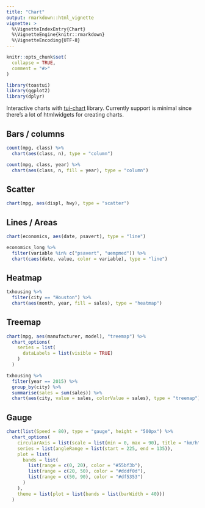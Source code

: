 ```yaml
---
title: "Chart"
output: rmarkdown::html_vignette
vignette: >
  %\VignetteIndexEntry{Chart}
  %\VignetteEngine{knitr::rmarkdown}
  %\VignetteEncoding{UTF-8}
---
```


```r
knitr::opts_chunk$set(
  collapse = TRUE,
  comment = "#>"
)
```

```r
library(toastui)
library(ggplot2)
library(dplyr)
```

Interactive charts with [tui-chart](https://ui.toast.com/tui-chart) library. Currently support is minimal since there's a lot of htmlwidgets for creating charts.


## Bars / columns

```r
count(mpg, class) %>% 
  chart(aes(class, n), type = "column")
```


```r
count(mpg, class, year) %>% 
  chart(aes(class, n, fill = year), type = "column")
```


## Scatter

```r
chart(mpg, aes(displ, hwy), type = "scatter")
```


## Lines / Areas

```r
chart(economics, aes(date, psavert), type = "line")
```

```r
economics_long %>% 
  filter(variable %in% c("psavert", "uempmed")) %>% 
  chart(caes(date, value, color = variable), type = "line")
```



## Heatmap

```r
txhousing %>% 
  filter(city == "Houston") %>%
  chart(aes(month, year, fill = sales), type = "heatmap")
```



## Treemap


```r
chart(mpg, aes(manufacturer, model), "treemap") %>% 
  chart_options(
    series = list(
      dataLabels = list(visible = TRUE)
    )
  )
```


```r
txhousing %>% 
  filter(year == 2015) %>% 
  group_by(city) %>% 
  summarise(sales = sum(sales)) %>% 
  chart(aes(city, value = sales, colorValue = sales), type = "treemap")
```



## Gauge

```r
chart(list(Speed = 80), type = "gauge", height = "500px") %>% 
  chart_options(
    circularAxis = list(scale = list(min = 0, max = 90), title = "km/h"),
    series = list(angleRange = list(start = 225, end = 135)),
    plot = list(
      bands = list(
        list(range = c(0, 20), color = "#55bf3b"),
        list(range = c(20, 50), color = "#dddf0d"),
        list(range = c(50, 90), color = "#df5353")
      )
    ),
    theme = list(plot = list(bands = list(barWidth = 40)))
  )
```

